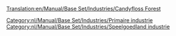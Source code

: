 [[Translation:en/Manual/Base Set/Industries/Candyfloss Forest]]

{{nl/Manual/Base Set/Industries/Industrieën|image=en/Manual/Base Set/CandyflossForest.png
|name=Suikerspinbos
|climates=[[nl/Manual/Klimaat#speelgoedland|Speelgoedland]]
|accepts=Niets
|produces=[[nl/Manual/Base Set/Cargos/Suikerspin|Suikerspin]]
|notes=Niet aanwezig in andere [[nl/Manual/Klimaat|klimaten]].
}}

{{nl/Manual/Base Set/Industries/Navbox Industrieën}}
[[Category:nl/Manual/Base Set/Industries/Primaire industrie]]
[[Category:nl/Manual/Base Set/Industries/Speelgoedland industrie]]